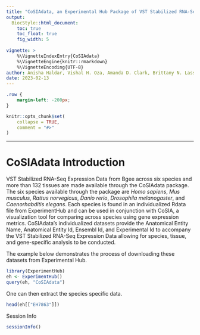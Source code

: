 ```yaml
---
title: "CoSIAdata, an Experimental Hub Package of VST Stabilized RNA-Seq Data that accompanies the CoSIA Package"
output: 
  BiocStyle::html_document:
    toc: true
    toc_float: true
    fig_width: 5
    
vignette: >
    %\VignetteIndexEntry{CoSIAdata}
    %\VignetteEngine{knitr::rmarkdown}
    %\VignetteEncoding{UTF-8}
author: Anisha Haldar, Vishal H. Oza, Amanda D. Clark, Brittany N. Lasseigne
date: 2023-02-13
---
```


```css
.row {
    margin-left: -200px;
}
```


```r
knitr::opts_chunk$set(
    collapse = TRUE,
    comment = "#>"
)
```


**** 
# CoSIAdata Introduction

VST Stabilized RNA-Seq Expression Data from Bgee across six species and more 
than 132 tissues are made available through the CoSIAdata package. 
The six species available through the package are *Homo sapiens*, 
*Mus musculus*, *Rattus norvegicus*, *Danio rerio*, *Drosophila melanogaster*, 
and *Caenorhabditis elegans*. Each species is found in an individualized Rdata 
file from ExperimentHub and can be used in conjunction with CoSIA, a 
visualization tool for comparing across species using gene expression metrics. 
CoSIAdata's individualized datasets provide the Anatomical Entity Name, 
Anatomical Entity Id, Ensembl Id, and Experimental Id to accompany the 
VST Stabilized RNA-Seq Expression Data allowing for species, tissue, and 
gene-specific analysis to be conducted. 

The example below demonstrates the process of downloading these 
datasets from Experimental Hub.

```r
library(ExperimentHub)
eh <- ExperimentHub()
query(eh, "CoSIAdata")
```

One can then extract the species specific data.
```r
head(eh[["EH7863"]])
```

Session Info
```r
sessionInfo()
```


